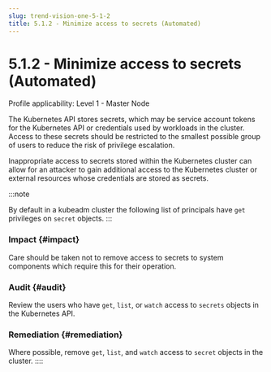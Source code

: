 ```yaml
---
slug: trend-vision-one-5-1-2
title: 5.1.2 - Minimize access to secrets (Automated)
---
```

# 5.1.2 - Minimize access to secrets (Automated)

Profile applicability: Level 1 - Master Node

The Kubernetes API stores secrets, which may be service account tokens for the Kubernetes API or credentials used by workloads in the cluster. Access to these secrets should be restricted to the smallest possible group of users to reduce the risk of privilege escalation.

Inappropriate access to secrets stored within the Kubernetes cluster can allow for an attacker to gain additional access to the Kubernetes cluster or external resources whose credentials are stored as secrets.

:::note

By default in a kubeadm cluster the following list of principals have `get` privileges on `secret` objects.
:::

### Impact {#impact}

Care should be taken not to remove access to secrets to system components which require this for their operation.

### Audit {#audit}

Review the users who have `get`, `list`, or `watch` access to `secrets` objects in the Kubernetes API.

### Remediation {#remediation}

Where possible, remove `get`, `list`, and `watch` access to `secret` objects in the cluster.
::::
